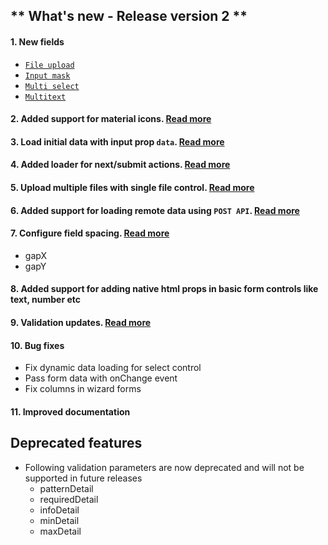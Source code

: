 ## ** What's new - Release version 2 **

#### 1. New fields

- [`File upload`](/fields/file)
- [`Input mask`](/fields/input-mask)
- [`Multi select`](/fields/multi-select)
- [`Multitext`](/fields/multitext)

#### 2. Added support for material icons. [Read more](/icons)

#### 3. Load initial data with input prop `data`. [Read more](/preload-data)

#### 4. Added loader for next/submit actions. [Read more](/loader)

#### 5. Upload multiple files with single file control. [Read more](/fields/file#example-upload-multiple-images-with-preview)

#### 6. Added support for loading remote data using `POST API`. [Read more](/requestType)

#### 7. Configure field spacing. [Read more](/spacing)
- gapX
- gapY

#### 8. Added support for adding native html props in basic form controls like text, number etc

#### 9. Validation updates. [Read more](/fields/field-validation)

#### 10. Bug fixes
- Fix dynamic data loading for select control
- Pass form data with onChange event
- Fix columns in wizard forms

#### 11. Improved documentation

## Deprecated features ##
- Following validation parameters are now deprecated and will not be supported in future releases
  - patternDetail
  - requiredDetail
  - infoDetail
  - minDetail
  - maxDetail
